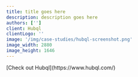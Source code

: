 ```yaml
---
title: title goes here
description: description goes here
authors: ['']
client: Hubql
clientLogo: ''
image: '/img/case-studies/hubql-screenshot.png'
image_width: 2880
image_height: 1646
---
```



<CaseStudyLayout>

<QandA
  className="mt-16"
  question="Can you briefly describe Hubql?"
  answer="Hubql is a collaboration platform for building and visualizing data schemas together.
"
/>

<QandA
  question="What problem or decision were you facing that made you decide to use React
  Flow?"
  answer="We were seeking a React library that helps us to turn data models into visualization without spending too much time building abstractions and interactive elements. To save time in development we opted for a stable, mature and feature-rich library that we can extend with custom rendering options.
"
/>

<QandA
  question="How are you currently using React Flow?"
  answer="We use React Flow to transform data models such as in JSON or Prisma into visualization as diagrams or graphs. Data model AST is passed to React Flow to generate nodes and edges based on data relationships which are rendered with custom nodes in table-like UI for easier understanding."
/>

<QandA
  question="Can you give an example of something about React Flow that you have found
  especially useful?"
  answer="Mainly the events to control drag, click behaviours of nodes are very useful to extend functionality as well as the rendering of custom nodes gives very high flexibility in the user interface for rich user experience and branding."
/>

<QandA
  question="Have you experienced any issues or challenges while using the library? If so,
  how were they resolved?"
  answer="We have actually not faced any issues other than performance problems from our side that could be solved by optimizing our React code. React Flow itself is very stable and gives great performance out of the box.
"
/>

<QandA
  question="How have the features of your React Flow subscription helped you so far?"
  answer="It enabled us to quickly add more file support for our product giving the ability to pass a standardized structure of nodes and edges with flexible rendering. As a result we can add additional file types to visualize in just about a day thanks to the abstraction available to render any data structure."
/>

<div className="text-lg text-pink-600">
  [Check out Hubql](https://www.hubql.com/)
</div>

</CaseStudyLayout>

